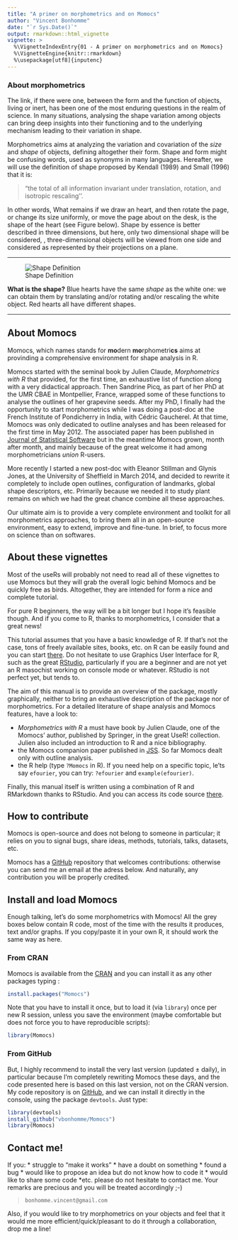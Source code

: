 ```yaml
---
title: "A primer on morphometrics and on Momocs"
author: "Vincent Bonhomme"
date: "`r Sys.Date()`"
output: rmarkdown::html_vignette
vignette: >
  %\VignetteIndexEntry{01 - A primer on morphometrics and on Momocs}
  %\VignetteEngine{knitr::rmarkdown}
  %\usepackage[utf8]{inputenc}
---
```


### About morphometrics
The link, if there were one, between the form and the function of objects, living or inert, has been one of the most enduring questions in the realm of science. In many situations, analysing the shape variation among objects can bring deep insights into their functioning and to the underlying mechanism leading to their variation in shape. 

Morphometrics aims at analyzing the variation and covariation of the *size* and *shape* of objects, defining altogether their form. Shape and form might be confusing words, used as synonyms  in many languages. Hereafter, we will use the definition of shape proposed by Kendall (1989) and Small (1996) that it is:

> "the total of all information invariant under translation, rotation, and isotropic rescaling''.

In other words, What remains if we draw an heart, and then rotate the page, or change its size uniformly, or move the page about on the desk, is the shape of the heart (see Figure below). Shape by essence is better described in three dimensions, but here, only two dimensional shape will be considered, \textit{e.g.}, three-dimensional objects will be viewed from one side and considered as represented by their projections on a plane.

******
![Shape Definition](shapeDefinition.png)

**What is the shape?** Blue hearts have the same *shape* as the white one: we can obtain them by translating and/or rotating and/or rescaling the white object. Red hearts all have different shapes.

******

## About Momocs
Momocs, which names stands for **mo**dern **mo**rphometri**cs** aims at provinding a comprehensive environment for shape analysis in R.

Momocs started with the seminal book by Julien Claude, *Morphometrics with R* that provided, for the first time, an exhaustive list of function along with a very didactical approach. Then Sandrine Picq, as part of her PhD at the UMR CBAE in Montpellier, France, wrapped some of these functions to analyse the outlines of her grapevine seeds. After my PhD, I finally had the opportunity to start morphometrics while I was doing a post-doc at the French Institute of Pondicherry in India, with Cédric Gaucherel. At that time, Momocs was only dedicated to outline analyses and has been released for the first time in May 2012. The associated paper has been published in [Journal of Statistical Software](http://www.jstatsoft.org/v56/i13/) but in the meantime Momocs grown, month after month, and mainly because of the great welcome it had among morphometricians *union* R-users.

More recently I started a new post-doc with Eleanor Stillman and Glynis Jones, at the University of Sheffield in March 2014, and decided to rewrite it completely to include open outlines, configuration of landmarks, global shape descriptors, etc. Primarily because we needed it to study plant remains on which we had the great chance combine all these approaches.

Our ultimate aim is to provide a very complete environment and toolkit for all morphometrics approaches, to bring them all in an open-source environment, easy to extend, improve and fine-tune. In brief, to focus more on science than on softwares.

## About these vignettes
Most of the useRs will probably not need to read all of these vignettes to use Momocs but they will grab the overall logic behind Momocs and be quickly free as birds. Altogether, they are intended for form a nice and complete tutorial.

For pure R beginners, the way will be a bit longer but I hope it's feasible though. And if you come to R, thanks to morphometrics, I consider that a great news!

This tutorial assumes that you have a basic knowledge of R. If that's not the case, tons of freely available sites, books, etc. on R can be easily found and you can start [there](http://cran.r-project.org/other-docs.html). Do not hesitate to use Graphics User Interface for R, such as the great [RStudio](https://www.rstudio.com/), particularly if you are a beginner and are not yet an R masochist working on console mode or whatever. RStudio is not perfect yet, but tends to.

The aim of this manual is to provide an overview of the package, mostly graphically, neither to bring an exhaustive description of the package nor of morphometrics. For a detailed literature of shape analysis and Momocs features, have a look to:

* *Morphometrics with R* a must have book by Julien Claude, one of the Momocs' author, published by Springer, in the great UseR! collection. Julien also included an introduction to R and a nice bibliography.
* the Momocs companion paper published in [JSS](http://www.jstatsoft.org/v56/i13/). So far Momocs dealt only with outline analysis.
* the R help (type `?Momocs` in R). If you need help on a specific topic, le'ts say `efourier`, you can try: `?efourier` and `example(efourier)`.

Finally, this manual itself is written using a combination of R and RMarkdown thanks to RStudio. And you can access its code source [there](https://github.com/vbonhomme).

## How to contribute
Momocs is open-source and does not belong to someone in particular; it relies on you to signal bugs, share ideas, methods, tutorials, talks, datasets, etc.

Momocs has a [GitHub](https://github.com/vbonhomme/Momocs/) repository that welcomes contributions:  otherwise you can send me an email at the adress below. And naturally, any contribution you will be properly credited.

## Install and load Momocs
Enough talking, let's do some morphometrics with Momocs! All the grey boxes below contain R code, most of the time with the results it produces, text and/or graphs. If you copy/paste it in your own R, it should work the same way as here.

### From CRAN
Momocs is available from the [CRAN](http://cran.r-project.org/web/packages/Momocs/index.html) and you can install it as any other packages typing :
```r
install.packages("Momocs")
```

Note that you have to install it once, but to load it (via `library`) once per new R session, unless you save the environment (maybe comfortable but does not force you to have reproducible scripts):
```r
library(Momocs)
```

### From GitHub
But, I highly recommend to install the very last version (updated ± daily), in particular because I'm completely rewriting Momocs these days, and the code presented here is based on this last version, not on the CRAN version. My code repository is on [GitHub](https://github.com/vbonhomme), and we can install it directly in the console, using the package `devtools`. Just type:

```r
library(devtools)
install_github("vbonhomme/Momocs")
library(Momocs)
```

## Contact me!
If you:
* struggle to "make it works"
* have a doubt on something
* found a bug
* would like to propose an idea but do not know how to code it
* would like to share some code
*etc.
please do not hesitate to contact me. Your remarks are precious and you will be treated accordingly ;-) 

> `bonhomme.vincent@gmail.com`

Also, if you would like to try morphometrics on your objects and feel that it would me more efficient/quick/pleasant to do it through a collaboration, drop me a line!

